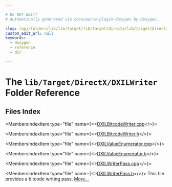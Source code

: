 ```yaml
---

# DO NOT EDIT!
# Automatically generated via docusaurus-plugin-doxygen by Doxygen.

slug: /api/folders/lib/lib/target/lib/target/directx/lib/target/directx/dxilwriter
custom_edit_url: null
keywords:
  - doxygen
  - reference
  - dir

---
```





# The `lib/Target/DirectX/DXILWriter` Folder Reference

<DoxygenPage pluginConfig={pluginConfig}>



## Files Index

<MembersIndex>

<MembersIndexItem
  type="file"
  name={<><a href="/docs/api/files/lib/lib/target/lib/target/directx/lib/target/directx/dxilwriter/dxilbitcodewriter-cpp">DXILBitcodeWriter.cpp</a></>}>
</MembersIndexItem>

<MembersIndexItem
  type="file"
  name={<><a href="/docs/api/files/lib/lib/target/lib/target/directx/lib/target/directx/dxilwriter/dxilbitcodewriter-h">DXILBitcodeWriter.h</a></>}>
</MembersIndexItem>

<MembersIndexItem
  type="file"
  name={<><a href="/docs/api/files/lib/lib/target/lib/target/directx/lib/target/directx/dxilwriter/dxilvalueenumerator-cpp">DXILValueEnumerator.cpp</a></>}>
</MembersIndexItem>

<MembersIndexItem
  type="file"
  name={<><a href="/docs/api/files/lib/lib/target/lib/target/directx/lib/target/directx/dxilwriter/dxilvalueenumerator-h">DXILValueEnumerator.h</a></>}>
</MembersIndexItem>

<MembersIndexItem
  type="file"
  name={<><a href="/docs/api/files/lib/lib/target/lib/target/directx/lib/target/directx/dxilwriter/dxilwriterpass-cpp">DXILWriterPass.cpp</a></>}>
</MembersIndexItem>

<MembersIndexItem
  type="file"
  name={<><a href="/docs/api/files/lib/lib/target/lib/target/directx/lib/target/directx/dxilwriter/dxilwriterpass-h">DXILWriterPass.h</a></>}>
This file provides a bitcode writing pass. <a href="/docs/api/files/lib/lib/target/lib/target/directx/lib/target/directx/dxilwriter/dxilwriterpass-h/#details">More...</a>
</MembersIndexItem>

</MembersIndex>


</DoxygenPage>

